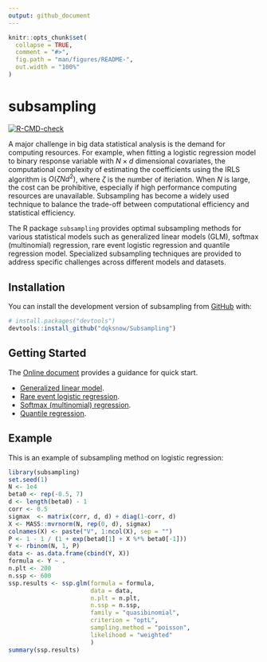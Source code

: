 ```yaml
---
output: github_document
---
```


<!-- README.md is generated from README.Rmd. Please edit that file -->

```r
knitr::opts_chunk$set(
  collapse = TRUE,
  comment = "#>",
  fig.path = "man/figures/README-",
  out.width = "100%"
)
```

# subsampling

<!-- badges: start -->
[![R-CMD-check](https://github.com/dqksnow/Subsampling/actions/workflows/R-CMD-check.yaml/badge.svg)](https://github.com/dqksnow/Subsampling/actions/workflows/R-CMD-check.yaml)
<!-- badges: end -->

A major challenge in big data statistical analysis is the demand for computing
resources. For example, when fitting a logistic regression model to binary
response variable with $N \times d$ dimensional covariates, the computational
complexity of estimating the coefficients using the IRLS
algorithm is $O(\zeta N d^2)$, where $\zeta$ is the number of iteriation. When $N$ is large, the cost can be
prohibitive, especially if high performance computing resources are
unavailable. Subsampling has become a widely used
technique to balance the trade-off between computational efficiency and statistical
efficiency.

The R package `subsampling` provides optimal subsampling methods for various statistical models such as generalized linear models (GLM), softmax (multinomial) regression, rare event logistic regression and quantile regression model. Specialized subsampling techniques are provided to address specific challenges across different models and datasets.

## Installation

You can install the development version of subsampling from [GitHub](https://github.com/) with:

``` r
# install.packages("devtools")
devtools::install_github("dqksnow/Subsampling")
```

## Getting Started

The [Online document](https://dqksnow.github.io/Subsampling/) provides a guidance for quick start.

- [Generalized linear model](https://dqksnow.github.io/Subsampling/articles/ssp-logit.html).
- [Rare event logistic regression](https://dqksnow.github.io/Subsampling/articles/ssp-relogit.html).
- [Softmax (multinomial) regression](https://dqksnow.github.io/Subsampling/articles/ssp-softmax.html).
- [Quantile regression](https://dqksnow.github.io/Subsampling/articles/ssp-quantreg.html).
  
## Example

This is an example of subsampling method on logistic regression:

```r
library(subsampling)
set.seed(1)
N <- 1e4
beta0 <- rep(-0.5, 7)
d <- length(beta0) - 1
corr <- 0.5
sigmax  <- matrix(corr, d, d) + diag(1-corr, d)
X <- MASS::mvrnorm(N, rep(0, d), sigmax)
colnames(X) <- paste("V", 1:ncol(X), sep = "")
P <- 1 - 1 / (1 + exp(beta0[1] + X %*% beta0[-1]))
Y <- rbinom(N, 1, P)
data <- as.data.frame(cbind(Y, X))
formula <- Y ~ .
n.plt <- 200
n.ssp <- 600
ssp.results <- ssp.glm(formula = formula,
                       data = data,
                       n.plt = n.plt,
                       n.ssp = n.ssp,
                       family = "quasibinomial",
                       criterion = "optL",
                       sampling.method = "poisson",
                       likelihood = "weighted"
                       )
summary(ssp.results)
```
